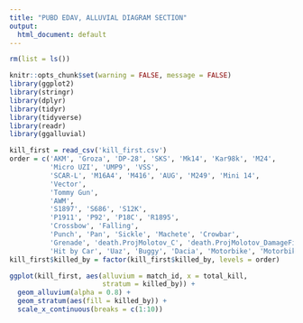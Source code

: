 ```yaml
---
title: "PUBD EDAV, ALLUVIAL DIAGRAM SECTION"
output:
  html_document: default
---
```


```r
rm(list = ls())

knitr::opts_chunk$set(warning = FALSE, message = FALSE)
library(ggplot2)
library(stringr)
library(dplyr)
library(tidyr)
library(tidyverse)
library(readr)
library(ggalluvial)
```

```r
kill_first = read_csv('kill_first.csv')
order = c('AKM', 'Groza', 'DP-28', 'SKS', 'Mk14', 'Kar98k', 'M24',
          'Micro UZI', 'UMP9', 'VSS',
          'SCAR-L', 'M16A4', 'M416', 'AUG', 'M249', 'Mini 14',
          'Vector',
          'Tommy Gun',
          'AWM',
          'S1897', 'S686', 'S12K',
          'P1911', 'P92', 'P18C', 'R1895',
          'Crossbow', 'Falling',
          'Punch', 'Pan', 'Sickle', 'Machete', 'Crowbar',
          'Grenade', 'death.ProjMolotov_C', 'death.ProjMolotov_DamageField_C', 'death.Buff_FireDOT_C',
          'Hit by Car', 'Uaz', 'Buggy', 'Dacia', 'Motorbike', 'Motorbike (SideCar)', 'Boat', 'Aquarail')
kill_first$killed_by = factor(kill_first$killed_by, levels = order)
```

```r
ggplot(kill_first, aes(alluvium = match_id, x = total_kill, 
                       stratum = killed_by)) +
  geom_alluvium(alpha = 0.8) +
  geom_stratum(aes(fill = killed_by)) +
  scale_x_continuous(breaks = c(1:10))
```



